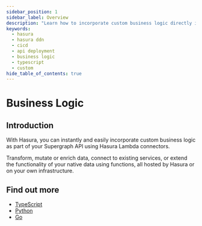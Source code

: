 ```yaml
---
sidebar_position: 1
sidebar_label: Overview
description: "Learn how to incorporate custom business logic directly into your GraphQL API."
keywords:
  - hasura
  - hasura ddn
  - cicd
  - api deployment
  - business logic
  - typescript
  - custom
hide_table_of_contents: true
---
```



# Business Logic

## Introduction

With Hasura, you can instantly and easily incorporate custom business logic as part of your Supergraph API using Hasura
Lambda connectors.

Transform, mutate or enrich data, connect to existing services, or extend the functionality of your native data using
functions, all hosted by Hasura or on your own infrastructure.

## Find out more

- [TypeScript](/business-logic/typescript.mdx)
- [Python](/business-logic/python.mdx)
- [Go](/business-logic/go.mdx)
